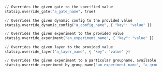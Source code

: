 ```py
// Overrides the given gate to the specified value
statsig.override_gate("a_gate_name", true)
	
// Overrides the given dynamic config to the provided value
statsig.override_dynamic_config("a_config_name", { "key": "value" })

// Overrides the given experiment to the provided value
statsig.override_experiment("an_experiment_name", { "key": "value" })
	
// Overrides the given layer to the provided value
statsig.override_layer("a_layer_name", { "key": "value" })

// Overrides the given experiment to a particular groupname, available for experiments only:
statsig.override_experiment_by_group_name("an_experiment_name", "a_group_name")
```
